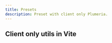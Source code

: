 ```yaml
---
title: Presets
description: Preset with client only Plumeria.
---
```


## Client only utils in Vite

<Cards>
  <Card
    href="/docs/preset/zss-utils"
    title="Guide zss-utils package"
    description="Styling faster to write shortening functions"
  />
  <Card
    href="/docs/preset/color"
    title="Guide color object"
    description="Color Example how to autocomplete and zfs-utils color"
  />
  <Card
    href="/docs/preset/ps"
    title="Guide ps object"
    description="Pseudos Example uses selector"
  />
  <Card
    href="/docs/preset/media"
    title="Guide media object"
    description="Media Exapmle uses functions"
  />
    <Card
    href="/docs/preset/container"
    title="Guide container object"
    description="Container Example uses functions"
  />
</Cards>

